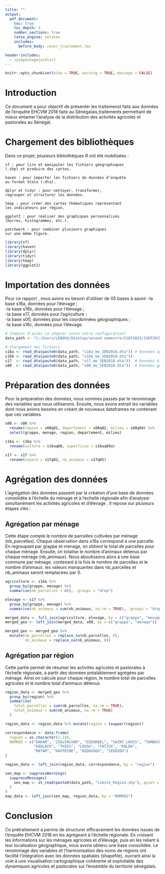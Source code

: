```yaml
---
title: ""
output:
  pdf_document:
    toc: true
    toc_depth: 3
    number_sections: true
    latex_engine: xelatex
    includes:
      before_body: cover_traitement.tex

header-includes:
  - \usepackage{xcolor}
---
```


```r
knitr::opts_chunk$set(echo = TRUE, warning = TRUE, message = FALSE)
```
\newpage
# **Introduction**

Ce document a pour objectif de présenter les traitemenst faits aux données de l'enquête EHCVM 2018 faite au Sénégalais,traitements permettant de mieux entamer l'analyse de la distribution des activités agricoles et pastorales au Sénégal.

# **Chargement des bibliothèques**

Dans ce projet, plusieurs bibliothèques R ont été mobilisées :

    sf : pour lire et manipuler les fichiers géographiques  
    (.shp) et produire des cartes.  

    haven : pour importer les fichiers de données d’enquête   
    au format Stata (.dta).  

    dplyr et tidyr : pour nettoyer, transformer,   
    regrouper et structurer les données.  

    tmap : pour créer des cartes thématiques représentant   
    les indicateurs par région.  

    ggplot2 : pour réaliser des graphiques personnalisés   
    (barres, histogrammes, etc.).  

    patchwork : pour combiner plusieurs graphiques   
    sur une même figure.  


```r
library(sf)
library(haven)
library(dplyr)
library(tidyr)
library(tmap)
library(ggplot2)
```

# **Importation des données**

Pour ce rapport , nous avons eu besoin d'utiliser de 05 bases à savoir 
 -la base s16a, données pour l'élevage ;  
 -la base s16b, données pour l'élevage ;  
 -la base s17, données pour l'agriculture ;  
 -la base s00, données pour les coordonnées géographiques ;  
 -la base s16c, données pour l'élevage.  
```r
# Chemins d'accès (à adapter selon votre configuration)
data_path <- "C:/Users/LENOVO/Desktop/second semestre/ISEP2025/ISEP2025/projet_8_visualisation/Base/"

# Chargement des fichiers
s16a <- read_dta(paste0(data_path, "s16a_me_SEN2018.dta")) # Données agricoles
s16b <- read_dta(paste0(data_path, "s16b_me_SEN2018.dta")) 
s17  <- read_dta(paste0(data_path, "s17_me_SEN2018.dta"))  # Données élevage
s00  <- read_dta(paste0(data_path, "s00_me_SEN2018.dta"))  # Données géographiques

```

# **Préparation des données**

Pour la préparation des données, nous sommes passés par le renommage des variables que nous utiliserons. Ensuite, nous avons extrait les variables dont nous avions besoins en créant de nouveaux dataframes ne contenant que ces variables.

```r
s00 <- s00 %>%
  rename(region = s00q01, departement = s00q02, milieu = s00q04) %>%
  select(grappe, menage, region, departement, milieu)

s16a <- s16a %>%
  rename(culture = s16aq08, superficie = s16aq09a)

s17 <- s17 %>%
  rename(espece = s17q02, nb_animaux = s17q05)
```

# **Agrégation des données** 

L'agrégation des données passent par la création d'une base de données consolidée à l’échelle du ménage et à l'echelle régionale afin d’analyser simultanément les activités agricoles et d’élevage . Il repose sur plusieurs étapes clés :

## Agrégation par ménage

Cette étape compte le nombre de parcelles cultivées par ménage (nb_parcelles). Chaque observation dans s16a correspond à une parcelle. En regroupant par grappe et menage, on obtient le total de parcelles pour chaque ménage. Ensuite, on totalise le nombre d’animaux détenus par chaque ménage (nb_animaux). Nous aboutissons alors à une base commune par ménage, contenant à la fois le nombre de parcelles et le nombre d’animaux.  les valeurs manquantes dans nb_parcelles et nb_animaux seront remplacées par 0.

```r
agriculture <- s16a %>%
  group_by(grappe, menage) %>%
  summarise(nb_parcelles = n(), .groups = "drop")

elevage <- s17 %>%
  group_by(grappe, menage) %>%
  summarise(nb_animaux = sum(nb_animaux, na.rm = TRUE), .groups = "drop")

merged_data <- full_join(agriculture, elevage, by = c("grappe", "menage"))
merged_geo <- left_join(merged_data, s00, by = c("grappe", "menage"))

merged_geo <- merged_geo %>%
  mutate(nb_parcelles = replace_na(nb_parcelles, 0),
         nb_animaux = replace_na(nb_animaux, 0))
```

## Agrégation par région

Cette partie permet de résumer les activités agricoles et pastorales à l’échelle régionale, à partir des données préalablement agrégées par ménage. Ainsi on calcule pour chaque région, le nombre total de parcelles agricoles  et le nombre total d’animaux détenus

```r
region_data <- merged_geo %>%
  group_by(region) %>%
  summarise(
    total_parcelles = sum(nb_parcelles, na.rm = TRUE),
    total_animaux = sum(nb_animaux, na.rm = TRUE)
  )

region_data <- region_data %>% mutate(region = toupper(region))

correspondance <- data.frame(
  region = as.character(1:14),
  NOMREG = c("DAKAR", "ZIGUINCHOR", "DIOURBEL", "SAINT LOUIS", "TAMBACOUNDA",
             "KAOLACK", "THIES", "LOUGA", "FATICK", "KOLDA",
             "MATAM", "KAFFRINE", "KEDOUGOU", "SEDHIOU")
)

region_data <- left_join(region_data, correspondance, by = "region")

sen_map <- suppressWarnings(
  suppressMessages(
    sen_map <- st_read(paste0(data_path, "Limite_Région.shp"), quiet = TRUE)
  )
)
map_data <- left_join(sen_map, region_data, by = "NOMREG")
```
\newpage

# **Conclusion**
Ce prétraitement a permis de structurer efficacement les données issues de l’enquête EHCVM 2018 en les agrégeant à l’échelle régionale. En croisant les informations sur les ménages agricoles et d’élevage, puis en les reliant à leur localisation géographique, nous avons obtenu une base consolidée. Le renommage des variables et l’harmonisation des noms de régions ont facilité l’intégration avec les données spatiales (shapefile), ouvrant ainsi la voie à une visualisation cartographique cohérente et exploitable des dynamiques agricoles et pastorales sur l’ensemble du territoire sénégalais.